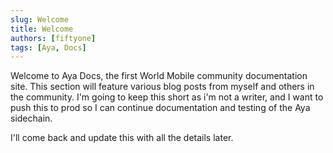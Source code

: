 ```yaml
---
slug: Welcome
title: Welcome
authors: [fiftyone]
tags: [Aya, Docs]
---
```


Welcome to Aya Docs, the first World Mobile community documentation site. This section will feature various blog posts from myself and others in the community.
I'm going to keep this short as i'm not a writer, and I want to push this to prod so I can continue documentation and testing of the Aya sidechain.

I'll come back and update this with all the details later.
